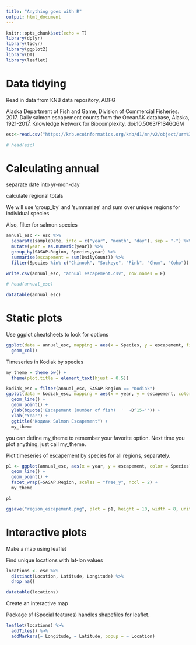 ```yaml
---
title: "Anything goes with R"
output: html_document
---
```


```r
knitr::opts_chunk$set(echo = T)
library(dplyr)
library(tidyr)
library(ggplot2)
library(DT)
library(leaflet)
```

# Data tidying

Read in data from KNB data repository, ADFG

Alaska Department of Fish and Game, Division of Commercial Fisheries. 2017. Daily salmon escapement counts from the OceanAK database, Alaska, 1921-2017. Knowledge Network for Biocomplexity. doi:10.5063/F1S46Q6M


```r
esc<-read.csv("https://knb.ecoinformatics.org/knb/d1/mn/v2/object/urn%3Auuid%3Af119a05b-bbe7-4aea-93c6-85434dcb1c5e", stringsAsFactors = F)

# head(esc)
```


# Calculating annual

separate date into yr-mon-day

calculate regional totals 

We will use 'group_by' and 'summarize' and  sum over unique regions for individual species

Also, filter for salmon species

```r
annual_esc <- esc %>% 
  separate(sampleDate, into = c("year", "month", "day"), sep = "-") %>% 
  mutate(year = as.numeric(year)) %>% 
  group_by(SASAP.Region, Species,year) %>% 
  summarise(escapement = sum(DailyCount)) %>% 
  filter(Species %in% c("Chinook", "Sockeye", "Pink", "Chum", "Coho"))

write.csv(annual_esc, "annual escapement.csv", row.names = F)
  
# head(annual_esc)
```

```r
datatable(annual_esc)
```
# Static plots

Use ggplot cheatsheets to look for options

```r
ggplot(data = annual_esc, mapping = aes(x = Species, y = escapement, fill = SASAP.Region)) + 
  geom_col()
```

Timeseries in Kodiak by species

```r
my_theme = theme_bw() +
  theme(plot.title = element_text(hjust = 0.5))

kodiak_esc = filter(annual_esc, SASAP.Region == "Kodiak")
ggplot(data = kodiak_esc, mapping = aes(x = year, y = escapement, color = Species)) + 
  geom_line() + 
  geom_point() +
  ylab(bquote('Escapement (number of fish)  '  ~D^15~'')) +
  xlab("Year") +
  ggtitle("Кодиак Salmon Escapement") +
  my_theme
```

you can define my_theme to remember your favorite option. Next time you plot anything, just call my_theme.

Plot timeseries of escapement by species for all regions, separately.

```r
p1 <- ggplot(annual_esc, aes(x = year, y = escapement, color = Species)) +
  geom_line() +
  geom_point() +
  facet_wrap(~SASAP.Region, scales = "free_y", ncol = 2) +
  my_theme

p1

ggsave("region_escapement.png", plot = p1, height = 10, width = 8, units = "in")
```


# Interactive plots

Make a map using leaflet

Find unique locations with lat-lon values

```r
locations <- esc %>% 
  distinct(Location, Latitude, Longitude) %>% 
  drop_na()

datatable(locations)
```

Create an interactive map

Package sf (Special features) handles shapefiles for leaflet.

```r
leaflet(locations) %>% 
  addTiles() %>% 
  addMarkers(~ Longitude, ~ Latitude, popup = ~ Location)
```